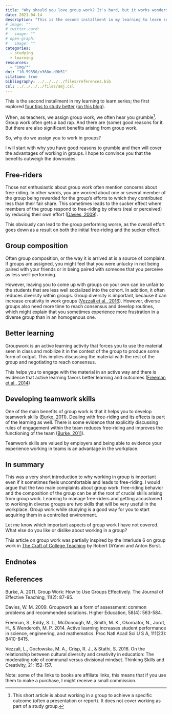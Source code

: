 ```yaml
---
title: "Why should you love group work? It's hard, but it works wonders!"
date: 2021-04-14
description: "This is the second installment in my learning to learn series; the first explored four tips to study better."
# image: ""
# twitter-card:
#   image: ""
# open-graph:
#   image: ""
categories:
  - studying
  - learning
resources:
  - "img/*"
doi: "10.59350/n368n-d9h51"
citation: true
bibliography: ../../../../files/references.bib
csl: ../../../../files/amj.csl
---
```



This is the second installment in my learning to learn series; the first explored [four tips to study better](https://antoinevernet.medium.com/you-can-learn-better-four-cool-studying-tips-for-students-790b8e8499ae) ([on this blog](../../03/fourstudytips/index.qmd)).

When, as teachers, we assign group work, we often hear you grumble[^1]. Group work often gets a bad rap. And there are (some) good reasons for it. But there are also significant benefits arising from group work.

So, why do we assign you to work in groups? 

I will start with why you have good reasons to grumble and then will cover the advantages of working in groups. I hope to convince you that the benefits outweigh the downsides.

## Free-riders

Those not enthusiastic about group work often mention concerns about free-riding. In other words, you are worried about one or several member of the group being rewarded for the group's efforts to which they contributed less than their fair share. This sometimes leads to the sucker effect where members of the group respond to free-riding by others (real or perceived) by reducing their own effort ([Davies, 2009](http://citeseerx.ist.psu.edu/viewdoc/download?doi=10.1.1.261.2831&rep=rep1&type=pdf)).

This obviously can lead to the group performing worse, as the overall effort goes down as a result on both the initial free-riding and the sucker effect.

## Group composition

Often group composition, or the way it is arrived at is a source of complaint. If groups are assigned, you might feel that you were unlucky in not being paired with your friends or in being paired with someone that you perceive as less well-performing.

However, leaving you to come up with groups on your own can be unfair to the students that are less well socialized into the cohort. In addition, it often reduces diversity within groups. Group diversity is important, because it can increase creativity in work groups ([Vezzali et al., 2016](https://pure.aston.ac.uk/ws/files/20596332/Relationship_between_cultural_diversity_and_creativity_in_education.pdf)). However, diverse groups also need more time to reach consensus and develop routines, which might explain that you sometimes experience more frustration in a diverse group than in an homogenous one.

## Better learning

Groupwork is an active learning activity that forces you to use the material seen in class and mobilize it in the context of the group to produce some form of output. This implies discussing the material with the rest of the group and negotiating to reach consensus. 

This helps you to engage with the material in an active way and there is evidence that active learning favors better learning and outcomes ([Freeman et al., 2014](https://www.pnas.org/content/pnas/early/2014/05/08/1319030111.full.pdf?utm_source=twitterfeed&utm_medium=twitter))

## Developing teamwork skills

One of the main benefits of group work is that it helps you to develop teamwork skills ([Burke, 2011](https://cpb-eu-w2.wpmucdn.com/blogs.ucl.ac.uk/dist/a/38/files/2020/06/burke.pdf)). Dealing with free-riding and its effects is part of the learning as well. There is some evidence that explicitly discussing rules of engagement within the team reduces free-riding and improves the functioning of the team ([Burke, 2011](https://cpb-eu-w2.wpmucdn.com/blogs.ucl.ac.uk/dist/a/38/files/2020/06/burke.pdf)).

Teamwork skills are valued by employers and being able to evidence your experience working in teams is an advantage in the workplace.

## In summary

This was a very short introduction to why working in group is important even if it sometimes feels uncomfortable and leads to free-riding. I would argue that the two main complaints about group work: free-riding behavior and the composition of the group can be at the root of crucial skills arising from group work. Learning to manage free-riders and getting accustomed to working in diverse groups are two skills that will be very useful in the workplace. Group work while studying is a good way for you to start acquiring them in a controlled environment.

Let me know which important aspects of group work I have not covered. What else do you like or dislike about working in a group?

This article on group work was partially inspired by the Interlude 6 on group work in [The Craft of College Teaching](https://uk.bookshop.org/a/7155/9780691183800) by Robert DiYanni and Anton Borst.

## Endnotes

[^1]: This short article is about working in a group to achieve a specific outcome (often a presentation or report). It does not cover working as part of a study group.

## References

Burke, A. 2011. Group Work: How to Use Groups Effectively. The Journal of Effective Teaching, 11(2): 87-95.

Davies, W. M. 2009. Groupwork as a form of assessment: common problems and recommended solutions. Higher Education, 58(4): 563-584.

Freeman, S., Eddy, S. L., McDonough, M., Smith, M. K., Okoroafor, N., Jordt, H., & Wenderoth, M. P. 2014. Active learning increases student performance in science, engineering, and mathematics. Proc Natl Acad Sci U S A, 111(23): 8410-8415.

Vezzali, L., Gocłowska, M. A., Crisp, R. J., & Stathi, S. 2016. On the relationship between cultural diversity and creativity in education: The moderating role of communal versus divisional mindset. Thinking Skills and Creativity, 21: 152-157.



Note: some of the links to books are affiliate links, this means that if you use them to make a purchase, I might receive a small commission.